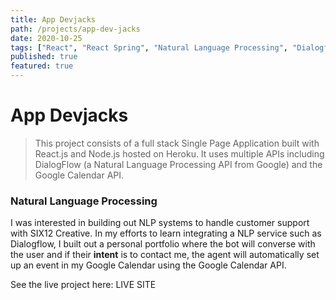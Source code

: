 ```yaml
---
title: App Devjacks
path: /projects/app-dev-jacks
date: 2020-10-25
tags: ["React", "React Spring", "Natural Language Processing", "Dialogflow"]
published: true
featured: true
---
```



# App Devjacks

> This project consists of a full stack Single Page Application built with React.js and Node.js hosted on Heroku. 
It uses multiple APIs including <ExternalLink to="https://cloud.google.com/dialogflow">DialogFlow</ExternalLink> (a Natural Language Processing API from Google) 
and the <ExternalLink to="https://developers.google.com/calendar">Google Calendar API.</ExternalLink>


### Natural Language Processing
I was interested in building out NLP systems to handle customer support with <ExternalLink to="https://six12creative.com">SIX12 Creative</ExternalLink>. In my efforts to learn integrating a NLP service such as
Dialogflow, I built out a personal portfolio where the bot will converse with the user and if their **intent** is to contact me, the agent will automatically set up
an event in my Google Calendar using the Google Calendar API. 

See the live project here: <ExternalLink to="https://app.devjacks.com/">LIVE SITE</ExternalLink>